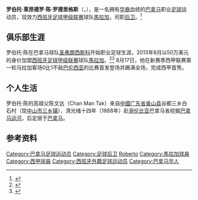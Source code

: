 {{Infobox football biography
| name           = 罗伯托·陈<br>Roberto Chen
| fullname       = Roberto Leandro Chan Rodríguez
| birth_date     = {{birth date and age|1994|5|24|df=yes}}
| birth_place    = [[巴拿马|巴拿马]][[博卡斯德尔托罗省|博卡斯德尔托罗省]][[科隆岛|科隆岛]]
| height         = {{height|m=1.82}}
| image          = Roberto chen en su presentacion al malaga CF..jpg
| position       = [[后卫_(足球)|后卫]]
| currentclub    = [[馬拉加足球俱樂部|馬拉加]]
| clubnumber     = 23
| youthyears1    = {{0|0000}}–2011
| youthclubs1    = [[San_Francisco_F.C.|圣弗朗西斯科]]
| years1         = 2011–2013 
| clubs1         = [[San_Francisco_F.C.|圣弗朗西斯科]]
| caps1          = 13
| goals1         = 1
| years2         = 2013– 
| clubs2         = [[馬拉加足球俱樂部|馬拉加]]
| caps2          = 1
| goals2         = 0
| nationalyears1 = 2010–2011
| nationalcaps1  = 11
| nationalgoals1 = 0
| nationalteam1  = [[巴拿马17岁以下国家足球队|巴拿马U17]]
| nationalyears2 = 2010– 
| nationalcaps2  = 9
| nationalgoals2 = 1
| nationalteam2  = [[巴拿马20岁以下国家足球队|巴拿马U20]]
| nationalyears3 = 2011– 
| nationalcaps3  = 8
| nationalgoals3 = 0
| nationalteam3  = [[巴拿马国家足球队|巴拿马]]
| club-update    = 2013年9月2日
| ntupdate       = 2013年9月2日
}}

'''罗伯托·莱昂德罗·陈·罗德里格斯'''（'''{{lang|es|Roberto Leandro Chan Rodríguez}}'''，{{bd|1994年|5月24日|||Chen, Roberto}}），是一名拥有[[华人|华裔]]血统的[[巴拿马|巴拿马]]职业[[足球|足球]]运动员，现效力[[西班牙足球甲级联赛|西班牙足球甲级联赛]]球队[[馬拉加足球俱樂部|馬拉加]]，司职[[后卫_(足球)|后卫]]。<ref>{{cite web|url=http://www.national-football-teams.com/player/52444/Roberto_Chen.html|title=Roberto Chen|publisher=national-football-teams.com|accessdate=2013-09-02}}</ref>

== 俱乐部生涯 ==
罗伯托·陈在巴拿马球队[[San_Francisco_F.C.|圣弗朗西斯科]]开始职业足球生涯，2013年8月以50万美元的身价加盟[[西班牙足球甲级联赛|西班牙足球甲级联赛]]球队[[馬拉加足球俱樂部|馬拉加]]。<ref>{{cite web|url=http://www.malagacf.com/en/new/roberto-chen-joins-malaga-cf/70234|title=Roberto Chen joins Málaga CF|publisher=Málaga Club de Futbol|date=2013-08-03|accessdate=2013-09-02|archive-date=2014-02-22|archive-url=https://web.archive.org/web/20140222023234/http://www.malagacf.com/en/new/roberto-chen-joins-malaga-cf/70234|dead-url=no}}</ref><ref>{{cite web|url=http://www.laopiniondemalaga.es/malagacf/2013/08/02/malaga-cierra-chen-llega-hoy/607231.html|title=Roberto Chen ya está en Málaga|publisher=La Opinión de Málaga|date=2013-08-03|accessdate=2013-09-02}}</ref> 8月17日，他在新赛季西甲联赛第一轮马拉加客场0比1不敌[[巴伦西亚足球俱乐部|巴伦西亚]]的比赛首发登场并踢满全场，完成西甲首秀。

== 个人生活 ==
罗伯托·陈的高祖父陈文达（Chan Man Tak）来自[[中國|中國]][[广东省|广东省]][[香山县|香山县]]谷都三乡白石村（现[[中山市|中山市]][[三乡镇_(中山市)|三乡镇]]），清光绪十四年（1888年）赴[[哥伦比亚|哥伦比亚]]巴拿马省挖掘[[巴拿马运河|巴拿马运河]]，后定居于[[巴拿马|巴拿马]]。

== 参考资料 ==
{{reflist}}

{{DEFAULTSORT:Chen, Roberto}}

[[Category:巴拿马足球运动员|Category:巴拿马足球运动员]]
[[Category:足球后卫|Category:足球后卫]]
[[Category:陈姓|Roberto]]
[[Category:馬拉加球員|Category:馬拉加球員]]
[[Category:西甲球員|Category:西甲球員]]
[[Category:西班牙外籍足球运动员|Category:西班牙外籍足球运动员]]
[[Category:巴拿马华人|Category:巴拿马华人]]